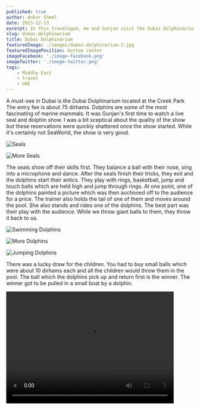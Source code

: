 ```yaml
---
published: true
author: Ankur Sheel
date: 2013-12-13
excerpt: In this travelogue, me and Gunjan visit the Dubai Dolphinarium.
slug: dubai-dolphinarium
title: Dubai Dolphinarium
featuredImage: ./images/dubai-dolphinarium-3.jpg
featuredImagePosition: bottom center
imageFacebook: './image-facebook.png'
imageTwitter: './image-twitter.png'
tags:
    - Middle East
    - travel
    - UAE
---
```


A must-see in Dubai is the Dubai Dolphinarium located at the Creek Park. The entry fee is about 75 dirhams. Dolphins are
some of the most fascinating of marine mammals. It was Gunjan's first time to watch a live seal and dolphin show. I was
a bit sceptical about the quality of the show but these reservations were quickly shattered once the show started. While
it's certainly not SeaWorld, the show is very good.

![Seals](./images/dubai-dolphinarium-1.jpg)

![More Seals](./images/dubai-dolphinarium-2.jpg)

The seals show off their skills first. They balance a ball with their nose, sing into a microphone and dance. After the
seals finish their tricks, they exit and the dolphins start their antics. They play with rings, basketball, jump and
touch balls which are held high and jump through rings. At one point, one of the dolphins painted a picture which was
then auctioned off to the audience for a price. The trainer also holds the tail of one of them and moves around the
pool. She also stands and rides one of the dolphins. The best part was their play with the audience. While we throw
giant balls to them, they throw it back to us.

![Swimming Dolphins](./images/dubai-dolphinarium-3.jpg)

![More Dolphins](./images/dubai-dolphinarium-4.jpg)

![Jumping Dolphins](./images/dubai-dolphinarium-5.jpg)

There was a lucky draw for the children. You had to buy small balls which were about 10 dirhams each and all the
children would throw them in the pool. The ball which the dolphins pick up and return first is the winner. The winner
got to be pulled in a small boat by a dolphin.

<Video src="https://www.youtube.com/embed/sUo_fI09GKI" title="Dubai Dolphinarium" width="450" height="300" />
